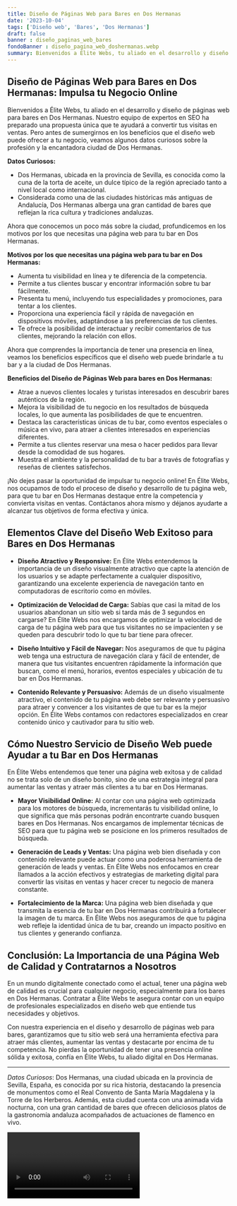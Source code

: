 ```yaml
---
title: Diseño de Páginas Web para Bares en Dos Hermanas
date: '2023-10-04'
tags: ['Diseño web', 'Bares', 'Dos Hermanas']
draft: false
banner : diseño_paginas_web_bares
fondoBanner : diseño_pagina_web_doshermanas.webp
summary: Bienvenidos a Élite Webs, tu aliado en el desarrollo y diseño de páginas web para bares en Dos Hermanas. Nuestro equipo de expertos en SEO ha preparado una propuesta única que te ayudará a convertir tus visitas en ventas. Pero antes de sumergirnos en los beneficios que el diseño web puede ofrecer a tu negocio, veamos algunos datos curiosos sobre la profesión y la encantadora ciudad de Dos Hermanas.
---
```


## **Diseño de Páginas Web para Bares en Dos Hermanas: Impulsa tu Negocio Online**

Bienvenidos a Élite Webs, tu aliado en el desarrollo y diseño de páginas web para bares en Dos Hermanas. Nuestro equipo de expertos en SEO ha preparado una propuesta única que te ayudará a convertir tus visitas en ventas. Pero antes de sumergirnos en los beneficios que el diseño web puede ofrecer a tu negocio, veamos algunos datos curiosos sobre la profesión y la encantadora ciudad de Dos Hermanas.

**Datos Curiosos:**
- Dos Hermanas, ubicada en la provincia de Sevilla, es conocida como la cuna de la torta de aceite, un dulce típico de la región apreciado tanto a nivel local como internacional.
- Considerada como una de las ciudades históricas más antiguas de Andalucía, Dos Hermanas alberga una gran cantidad de bares que reflejan la rica cultura y tradiciones andaluzas.
  
Ahora que conocemos un poco más sobre la ciudad, profundicemos en los motivos por los que necesitas una página web para tu bar en Dos Hermanas.

**Motivos por los que necesitas una página web para tu bar en Dos Hermanas:**
- Aumenta tu visibilidad en línea y te diferencia de la competencia.
- Permite a tus clientes buscar y encontrar información sobre tu bar fácilmente.
- Presenta tu menú, incluyendo tus especialidades y promociones, para tentar a los clientes.
- Proporciona una experiencia fácil y rápida de navegación en dispositivos móviles, adaptándose a las preferencias de tus clientes.
- Te ofrece la posibilidad de interactuar y recibir comentarios de tus clientes, mejorando la relación con ellos.

Ahora que comprendes la importancia de tener una presencia en línea, veamos los beneficios específicos que el diseño web puede brindarle a tu bar y a la ciudad de Dos Hermanas.

**Beneficios del Diseño de Páginas Web para bares en Dos Hermanas:**
- Atrae a nuevos clientes locales y turistas interesados en descubrir bares auténticos de la región.
- Mejora la visibilidad de tu negocio en los resultados de búsqueda locales, lo que aumenta las posibilidades de que te encuentren.
- Destaca las características únicas de tu bar, como eventos especiales o música en vivo, para atraer a clientes interesados en experiencias diferentes.
- Permite a tus clientes reservar una mesa o hacer pedidos para llevar desde la comodidad de sus hogares.
- Muestra el ambiente y la personalidad de tu bar a través de fotografías y reseñas de clientes satisfechos.

¡No dejes pasar la oportunidad de impulsar tu negocio online! En Élite Webs, nos ocupamos de todo el proceso de diseño y desarrollo de tu página web, para que tu bar en Dos Hermanas destaque entre la competencia y convierta visitas en ventas. Contáctanos ahora mismo y déjanos ayudarte a alcanzar tus objetivos de forma efectiva y única.

<GifSeo />

<Cta />

## Elementos Clave del Diseño Web Exitoso para Bares en Dos Hermanas

- **Diseño Atractivo y Responsive:** En Élite Webs entendemos la importancia de un diseño visualmente atractivo que capte la atención de los usuarios y se adapte perfectamente a cualquier dispositivo, garantizando una excelente experiencia de navegación tanto en computadoras de escritorio como en móviles.

- **Optimización de Velocidad de Carga:** Sabías que casi la mitad de los usuarios abandonan un sitio web si tarda más de 3 segundos en cargarse? En Élite Webs nos encargamos de optimizar la velocidad de carga de tu página web para que tus visitantes no se impacienten y se queden para descubrir todo lo que tu bar tiene para ofrecer.

- **Diseño Intuitivo y Fácil de Navegar:** Nos aseguramos de que tu página web tenga una estructura de navegación clara y fácil de entender, de manera que tus visitantes encuentren rápidamente la información que buscan, como el menú, horarios, eventos especiales y ubicación de tu bar en Dos Hermanas.

- **Contenido Relevante y Persuasivo:** Además de un diseño visualmente atractivo, el contenido de tu página web debe ser relevante y persuasivo para atraer y convencer a los visitantes de que tu bar es la mejor opción. En Élite Webs contamos con redactores especializados en crear contenido único y cautivador para tu sitio web.

## Cómo Nuestro Servicio de Diseño Web puede Ayudar a tu Bar en Dos Hermanas

En Élite Webs entendemos que tener una página web exitosa y de calidad no se trata solo de un diseño bonito, sino de una estrategia integral para aumentar las ventas y atraer más clientes a tu bar en Dos Hermanas. 

- **Mayor Visibilidad Online:** Al contar con una página web optimizada para los motores de búsqueda, incrementarás tu visibilidad online, lo que significa que más personas podrán encontrarte cuando busquen bares en Dos Hermanas. Nos encargamos de implementar técnicas de SEO para que tu página web se posicione en los primeros resultados de búsqueda.

- **Generación de Leads y Ventas:** Una página web bien diseñada y con contenido relevante puede actuar como una poderosa herramienta de generación de leads y ventas. En Élite Webs nos enfocamos en crear llamados a la acción efectivos y estrategias de marketing digital para convertir las visitas en ventas y hacer crecer tu negocio de manera constante.

- **Fortalecimiento de la Marca:** Una página web bien diseñada y que transmita la esencia de tu bar en Dos Hermanas contribuirá a fortalecer la imagen de tu marca. En Élite Webs nos aseguramos de que tu página web refleje la identidad única de tu bar, creando un impacto positivo en tus clientes y generando confianza.

## Conclusión: La Importancia de una Página Web de Calidad y Contratarnos a Nosotros

En un mundo digitalmente conectado como el actual, tener una página web de calidad es crucial para cualquier negocio, especialmente para los bares en Dos Hermanas. Contratar a Élite Webs te asegura contar con un equipo de profesionales especializados en diseño web que entiende tus necesidades y objetivos.

Con nuestra experiencia en el diseño y desarrollo de páginas web para bares, garantizamos que tu sitio web será una herramienta efectiva para atraer más clientes, aumentar las ventas y destacarte por encima de tu competencia. No pierdas la oportunidad de tener una presencia online sólida y exitosa, confía en Élite Webs, tu aliado digital en Dos Hermanas.

---

*Datos Curiosos*: Dos Hermanas, una ciudad ubicada en la provincia de Sevilla, España, es conocida por su rica historia, destacando la presencia de monumentos como el Real Convento de Santa María Magdalena y la Torre de los Herberos. Además, esta ciudad cuenta con una animada vida nocturna, con una gran cantidad de bares que ofrecen deliciosos platos de la gastronomía andaluza acompañados de actuaciones de flamenco en vivo.

<Video />

<CtaBot job='Bares' city='Dos Hermanas'/>

<Gmaps query='Dos Hermanas+españa+maps' />